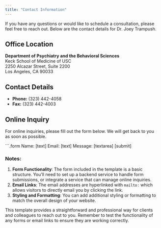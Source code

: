 ```yaml
---
title: "Contact Information"
---
```


If you have any questions or would like to schedule a consultation, please feel free to reach out. Below are the contact details for Dr. Joey Trampush.

## Office Location

**Department of Psychiatry and the Behavioral Sciences**  
Keck School of Medicine of USC  
2250 Alcazar Street, Suite 2200  
Los Angeles, CA 90033  

## Contact Details

- **Phone:** (323) 442-4058
- **Fax:** (323) 442-4003
<!-- - **USC Email:** [trampush@usc.edu](mailto:trampush@usc.edu)
- **KSOM Email:** [joey.trampush@med.usc.edu](mailto:joey.trampush@med.usc.edu) -->

## Online Inquiry

For online inquiries, please fill out the form below. We will get back to you as soon as possible.

```.form
Name: [text]
Email: [text]
Message: [textarea]
[submit]


### Notes:
1. **Form Functionality**: The form included in the template is a basic structure. You'll need to set up a backend service to handle form submissions, or integrate a service that can manage online inquiries.
2. **Email Links**: The email addresses are hyperlinked with `mailto:` which allows visitors to directly email you by clicking the link.
3. **Styling and Formatting**: You can add additional styling or formatting to match the overall design of your website.

This template provides a straightforward and professional way for clients and colleagues to reach out to you. Remember to test the functionality of any forms or email links to ensure they are working correctly.
